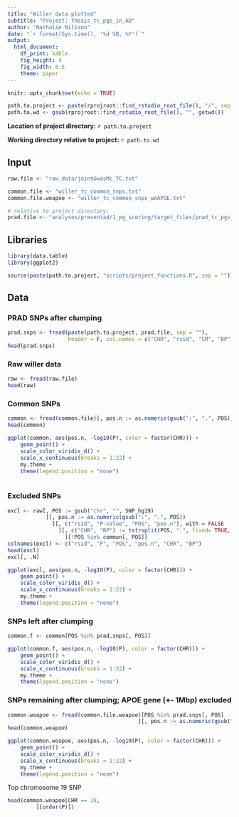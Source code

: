 ```yaml
---
title: "Willer data plotted"
subtitle: "Project: thesis_tc_pgs_in_AD"
author: "Nathalie Nilsson"
date: "`r format(Sys.time(), '%d %B, %Y')`"
output: 
  html_document: 
    df_print: kable
    fig_height: 4
    fig_width: 6.5
    theme: paper
---
```


```r
knitr::opts_chunk$set(echo = TRUE)
```

```r
path.to.project <- paste(rprojroot::find_rstudio_root_file(), "/", sep = "")
path.to.wd <- gsub(rprojroot::find_rstudio_root_file(), "", getwd())
```
**Location of project directory:** `r path.to.project`

**Working directory relative to project:** `r path.to.wd`

## Input
```r
raw.file <- "raw_data/jointGwasMc_TC.txt"

common.file <- "willer_tc_common_snps.txt"
common.file.woapoe <- "willer_tc_common_snps_woAPOE.txt"

# relative to project directory:
prad.file <- "analyses/preventad/1_pg_scoring/target_files/prad_tc_pgs_LDPRUNED.bim"
```

## Libraries
```r
library(data.table)
library(ggplot2)

source(paste(path.to.project, "scripts/project_functions.R", sep = ""))
```

## Data

### PRAD SNPs after clumping
```r
prad.snps <- fread(paste(path.to.project, prad.file, sep = ""), 
                   header = F, col.names = c("CHR", "rsid", "CM", "BP", "A1", "A2"))[, POS := paste(CHR, BP, sep = ":")]
head(prad.snps)
```

### Raw willer data
```r
raw <- fread(raw.file)
head(raw)
```

### Common SNPs
```r
common <- fread(common.file)[, pos.n := as.numeric(gsub(":", ".", POS))]
head(common)

ggplot(common, aes(pos.n, -log10(P), color = factor(CHR))) +
    geom_point() +
    scale_color_viridis_d() +
    scale_x_continuous(breaks = 1:22) +
    my.theme +
    theme(legend.position = "none")
    
```

### Excluded SNPs
```r
excl <- raw[, POS := gsub("chr", "", SNP_hg19)
            ][, pos.n := as.numeric(gsub(":", ".", POS))
              ][, c("rsid", "P-value", "POS", "pos.n"), with = FALSE
                ][, c("CHR", "BP") := tstrsplit(POS, ":", fixed= TRUE, type.convert = TRUE)
                  ][!POS %in% common[, POS]]
colnames(excl) <- c("rsid", "P", "POS", "pos.n", "CHR", "BP")
head(excl)
excl[, .N]

ggplot(excl, aes(pos.n, -log10(P), color = factor(CHR))) +
    geom_point() +
    scale_color_viridis_d() +
    scale_x_continuous(breaks = 1:22) +
    my.theme +
    theme(legend.position = "none")
```

### SNPs left after clumping
```r
common.f <- common[POS %in% prad.snps[, POS]]

ggplot(common.f, aes(pos.n, -log10(P), color = factor(CHR))) +
    geom_point() +
    scale_color_viridis_d() +
    scale_x_continuous(breaks = 1:22) +
    my.theme +
    theme(legend.position = "none")
```

### SNPs remaining after clumping; APOE gene (+- 1Mbp) excluded
```r
common.woapoe <- fread(common.file.woapoe)[POS %in% prad.snps[, POS]
                                         ][, pos.n := as.numeric(gsub(":", ".", POS))]
head(common.woapoe)

ggplot(common.woapoe, aes(pos.n, -log10(P), color = factor(CHR))) +
    geom_point() +
    scale_color_viridis_d() +
    scale_x_continuous(breaks = 1:22) +
    my.theme +
    theme(legend.position = "none")
```

Top chromosome 19 SNP
```r
head(common.woapoe[CHR == 19, 
         ][order(P)])
```

